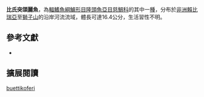 {{Speciesbox
| name = 比氏突頜麗魚
| status = LC
| status_system = IUCN3.1
| image = Pelmatochromis buettikoferi.jpg
| image_width = 260px
| image_caption = 
| genus = Pelmatochromis
| species = buettikoferi
| authority = [[Steindachner|Steindachner]], 1894
| synonyms = *''Paratilapia buettikoferi''<br /><small>Steindachner, 1894</small>
*''Paratilapia corbali''<br /><small>Boulenger, 1913</small>
*''Haplochromis corbali''<br /><small>Boulenger, 1913</small>
*''Pelmatochromis corbali''<br /><small>Boulenger, 1913</small>
}}
'''比氏突頜麗魚'''，為[[輻鰭魚綱|輻鰭魚綱]][[鱸形目|鱸形目]][[隆頭魚亞目|隆頭魚亞目]][[慈鯛科|慈鯛科]]的其中一[[種|種]]，分布於[[非洲|非洲]][[賴比瑞亞|賴比瑞亞]]至[[塞拉利昂|獅子山]]的沿岸河流流域，體長可達16.4公分，生活習性不明。

== 參考文獻 ==
*{{FishBase_species|genus=Pelmatochromis|species=buettikoferi|year=2013|month=4}}

== 擴展閱讀 ==
{{refbegin}}
{{wikispecies-inline|Pelmatochromis buettikoferi|比氏突頜麗魚}}
{{refend}}
{{Taxonbar|from=Q3005441}}

[[Category:突頜麗魚屬|buettikoferi]]


{{鱸形目小作品}}